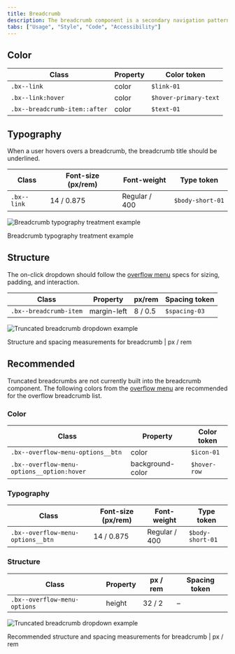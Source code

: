 ```yaml
---
title: Breadcrumb
description: The breadcrumb component is a secondary navigation pattern that shows hierarchy among content or traces a user’s path.
tabs: ["Usage", "Style", "Code", "Accessibility"]
---
```


## Color

| Class                         | Property | Color token           |
| ----------------------------- | -------- | --------------------- |
| `.bx--link`                   | color    | `$link-01`            |
| `.bx--link:hover`             | color    | `$hover-primary-text` |
| `.bx--breadcrumb-item::after` | color    | `$text-01`            |

## Typography

When a user hovers overs a breadcrumb, the breadcrumb title should be underlined.

| Class       | Font-size (px/rem) | Font-weight   | Type token       |
| ----------- | ------------------ | ------------- | ---------------- |
| `.bx--link` | 14 / 0.875         | Regular / 400 | `$body-short-01` |

<div className="image--fixed">

![Breadcrumb typography treatment example](images/breadcrumb-style-1.png)

</div>

<Caption>Breadcrumb typography treatment example</Caption>

## Structure

The on-click dropdown should follow the [overflow menu](/components/overflow-menu/usage) specs for sizing, padding, and interaction.

| Class                  | Property    | px/rem  | Spacing token |
| ---------------------- | ----------- | ------- | ------------- |
| `.bx--breadcrumb-item` | margin-left | 8 / 0.5 | `$spacing-03` |

<div className="image--fixed">

![Truncated breadcrumb dropdown example](images/breadcrumb-style-2.png)

</div>

<Caption>Structure and spacing measurements for breadcrumb | px / rem</Caption>

## Recommended

Truncated breadcrumbs are not currently built into the breadcrumb component. The following colors from the [overflow menu](/components/overflow-menu/style) are recommended for the overflow breadcrumb list.

### Color

| Class                                      | Property         | Color token  |
| ------------------------------------------ | ---------------- | ------------ |
| `.bx--overflow-menu-options__btn`          | color            | `$icon-01`   |
| `.bx--overflow-menu-options__option:hover` | background-color | `$hover-row` |

### Typography

| Class                             | Font-size (px/rem) | Font-weight   | Type token       |
| --------------------------------- | ------------------ | ------------- | ---------------- |
| `.bx--overflow-menu-options__btn` | 14 / 0.875         | Regular / 400 | `$body-short-01` |

### Structure

| Class                        | Property | px / rem | Spacing token |
| ---------------------------- | -------- | -------- | ------------- |
| `.bx--overflow-menu-options` | height   | 32 / 2   | –             |

<div className="image--fixed">

![Truncated breadcrumb dropdown example](images/breadcrumb-style-3.png)

</div>

<Caption>
  Recommended structure and spacing measurements for breadcrumb | px / rem
</Caption>
